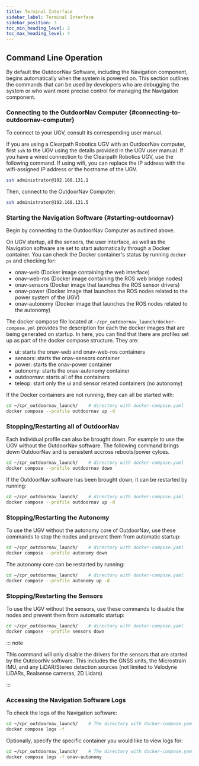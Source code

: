 ---
title: Terminal Interface
sidebar_label: Terminal Interface
sidebar_position: 3
toc_min_heading_level: 2
toc_max_heading_level: 4
---

## Command Line Operation

By default the OutdoorNav Software, including the Navigation component,
begins automatically when the system is powered on. This section
outlines the commands that can be used by developers who are debugging
the system or who want more precise control for managing the Navigation
component.

### Connecting to the OutdoorNav Computer {#connecting-to-outdoornav-computer}

To connect to your UGV, consult its corresponding user manual.

If you are using a Clearpath Robotics UGV with an OutdoorNav computer,
first `ssh` to the UGV using the details provided in the UGV user
manual. If you have a wired connection to the Clearpath Robotics UGV,
use the following command. If using wifi, you can replace the IP address
with the wifi-assigned IP address or the hostname of the UGV.

``` bash
ssh administrator@192.168.131.1
```

Then, connect to the OutdoorNav Computer:

``` bash
ssh administrator@192.168.131.5
```

### Starting the Navigation Software {#starting-outdoornav}

Begin by connecting to the OutdoorNav Computer as outlined above.

On UGV startup, all the sensors, the user interface, as well as the
Navigation software are set to start automatically through a Docker
container. You can check the Docker container's status by running
`docker ps` and checking for:

-   onav-web (Docker image containing the web interface)
-   onav-web-ros (Docker image containing the ROS web bridge nodes)
-   onav-sensors (Docker image that launches the ROS sensor drivers)
-   onav-power (Docker image that launches the ROS nodes related to 
    the power system of the UGV)
-   onav-autonomy (Docker image that launches the ROS nodes related 
    to the autonomy)

The docker compose file located at `~/cpr_outdoornav_launch/docker-compose.yml`
provides the description for each the docker images that are being generated
on startup. In here, you can find that there are profiles set up as part of the
docker compose structure. They are:

-   ui: starts the onav-web and onav-web-ros containers
-   sensors: starts the onav-sensors container
-   power: starts the onav-power container
-   autonomy: starts the onav-autonomy container
-   outdoornav: starts all of the containers
-   teleop: start only the ui and sensor related containers (no autonomy)

If the Docker containers are not running, they can all be started with:

``` bash
cd ~/cpr_outdoornav_launch/    # directory with docker-compose.yaml
docker compose --profile outdoornav up -d
```

### Stopping/Restarting all of OutdoorNav

Each individual profile can also be brought down. For example to use the UGV without
the OutdoorNav software. The following command brings down OutdoorNav and is persistent
accross reboots/power cylces.

``` bash
cd ~/cpr_outdoornav_launch/    # directory with docker-compose.yaml
docker compose --profile outdoornav down
```

If the OutdoorNav software has been brought down, it can be restarted by running:

``` bash
cd ~/cpr_outdoornav_launch/    # directory with docker-compose.yaml
docker compose --profile outdoornav up -d
```

### Stopping/Restarting the Autonomy

To use the UGV without the autonomy core of OutdoorNav, use these
commands to stop the nodes and prevent them from automatic startup:

``` bash
cd ~/cpr_outdoornav_launch/    # directory with docker-compose.yaml
docker compose --profile autonomy down
```

The autonomy core can be restarted by running:

``` bash
cd ~/cpr_outdoornav_launch/    # directory with docker-compose.yaml
docker compose --profile autonomy up -d
```

### Stopping/Restarting the Sensors

To use the UGV without the sensors, use these commands to disable the
nodes and prevent them from automatic startup:

``` bash
cd ~/cpr_outdoornav_launch/    # directory with docker-compose.yaml
docker compose --profile sensors down
```

::: note

This command will only disable the drivers for the sensors that are started
by the OutdoorNv software. This includes the GNSS units, the Microstrain IMU,
and any LiDAR/Stereo detection sources (not limited to Velodyne LiDARs, Realsense
cameras, 2D Lidars)

:::

### Accessing the Navigation Software Logs

To check the logs of the Navigation software:

``` bash
cd ~/cpr_outdoornav_launch/    # The directory with docker-compose.yaml
docker compose logs -f
```

Optionally, specify the specific container you would like to view logs for:

``` bash
cd ~/cpr_outdoornav_launch/    # The directory with docker-compose.yaml
docker compose logs -f onav-autonomy
```